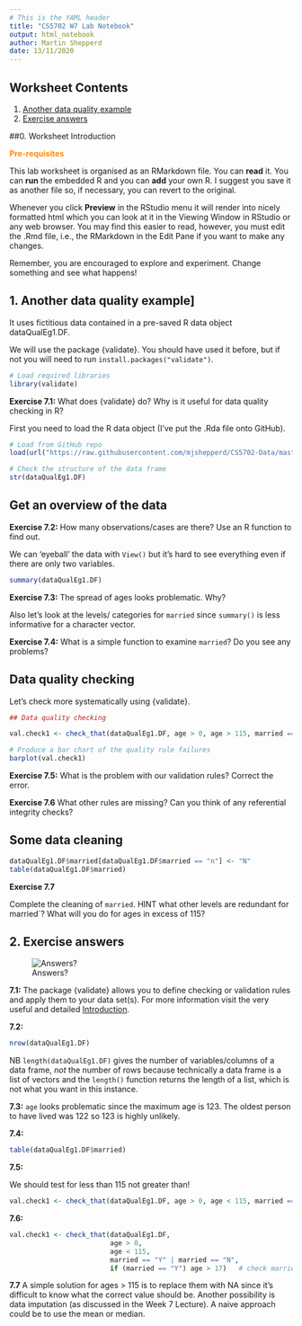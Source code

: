 ```yaml
---
# This is the YAML header
title: "CS5702 W7 Lab Notebook"
output: html_notebook
author: Martin Shepperd
date: 13/11/2020
---
```


## Worksheet Contents

1. [Another data quality example](#W7S1)  
2. [Exercise answers](#W7A)  

##0. Worksheet Introduction

<span style="color: darkorange;">**Pre-requisites**</span>

   
This lab worksheet is organised as an RMarkdown file.  You can **read** it.  You can **run** the embedded R and you can **add** your own R.  I suggest you save it as another file so, if necessary, you can revert to the original.  

Whenever you click **Preview** in the RStudio menu it will render into nicely formatted html which you can look at it in the Viewing Window in RStudio or any web browser.  You may find this easier to read, however, you must edit the .Rmd file, i.e., the RMarkdown in the Edit Pane if you want to make any changes. 

Remember, you are encouraged to explore and experiment.  Change something and see what happens!


## 1. Another data quality example]{#W7S1}

It uses fictitious data contained in a pre-saved R data object dataQualEg1.DF.  

We will use the package {validate}.  You should have used it before, but if not you will need to run `install.packages("validate")`.

```r
# Load required libraries
library(validate)
```


**Exercise 7.1:** What does {validate} do?  Why is it useful for data quality checking in R?  


First you need to load the R data object (I've put the .Rda file onto GitHub).

```r
# Load from GitHub repo
load(url("https://raw.githubusercontent.com/mjshepperd/CS5702-Data/master/CS5702_W7_DataQualExample.Rda"))

# Check the structure of the data frame
str(dataQualEg1.DF)
```


## Get an overview of the data

**Exercise 7.2:** How many observations/cases are there?  Use an R function to find out.


We can 'eyeball' the data with `View()` but it's hard to see everything even if there are only two variables.  

```r
summary(dataQualEg1.DF)
```


**Exercise 7.3:**  The spread of ages looks problematic.  Why?


Also let's look at the levels/ categories for `married` since `summary()` is less informative for a character vector.


**Exercise 7.4:**  What is a simple function to examine `married`?  Do you see any problems?



## Data quality checking

Let's check more systematically using {validate}.

```r
## Data quality checking

val.check1 <- check_that(dataQualEg1.DF, age > 0, age > 115, married == "Y" | married == "N")

# Produce a bar chart of the quality rule failures
barplot(val.check1)
```

**Exercise 7.5:** What is the problem with our validation rules?  Correct the error.  


**Exercise 7.6** What other rules are missing?  Can you think of any referential integrity checks?  

## Some data cleaning

```r
dataQualEg1.DF$married[dataQualEg1.DF$married == "n"] <- "N"
table(dataQualEg1.DF$married)
```

**Exercise 7.7**

Complete the cleaning of `married`.  HINT what other levels are redundant for married`?  What will you do for ages in excess of 115?



## 2. Exercise answers{#W7A}


![Answers?](https://raw.githubusercontent.com/mjshepperd/CS5702-Data/master/Answers.png)  


**7.1:**  The package {validate} allows you to define checking or validation rules and apply them to your data set(s).  For more information visit the very useful and detailed [Introduction](https://cran.r-project.org/web/packages/validate/vignettes/introduction.html).    


**7.2:** 
```r
nrow(dataQualEg1.DF)
```
NB `length(dataQualEg1.DF)` gives the number of variables/columns of a data frame, *not* the number of rows because technically a data frame is a list of vectors and the `length()` function returns the length of a list, which is not what you want in this instance.  


**7.3:** `age` looks problematic since the maximum age is 123.  The oldest person to have lived was 122 so 123 is highly unlikely.  


**7.4:**
```r
table(dataQualEg1.DF$married)
```

**7.5:**

We should test for less than 115 not greater than!

```r
val.check1 <- check_that(dataQualEg1.DF, age > 0, age < 115, married == "Y" | married == "N")
```


**7.6:**
```r
val.check1 <- check_that(dataQualEg1.DF, 
                         age > 0, 
                         age < 115, 
                         married == "Y" | married == "N", 
                         if (married == "Y") age > 17)   # check married people are adults
```


**7.7** A simple solution for ages > 115 is to replace them with NA since it's difficult to know what the correct value should be.  Another possibility is data imputation (as discussed in the Week 7 Lecture).  A naive approach could be to use the mean or median.  